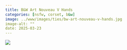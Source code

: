 ```yaml
---
title: B&W Art Nouveau V Hands
categories: [nsfw, corset, b&w]
image: ../www/images/ties/bw-art-nouveau-v-hands.jpg
image-alt: ""
date: 2025-03-23
---
```



![](../www/images/ties/bw-art-nouveau-v-hands.jpg)

